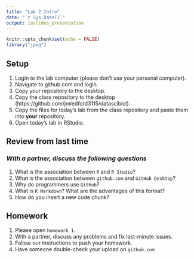 ```yaml
---
title: "Lab 2 Intro"
date: "`r Sys.Date()`"
output: ioslides_presentation
---
```


```r
knitr::opts_chunk$set(echo = FALSE)
library("jpeg")
```

## Setup
1. Login to the lab computer (please don't use your personal computer).  
2. Navigate to github.com and login.   
2. Copy your repository to the desktop.   
5. Copy the class repository to the desktop (https://github.com/jmledford3115/datascibiol).  
6. Copy the files for today's lab from the class repository and paste them into **your** repository.  
7. Open today's lab in RStudio.  

## Review from last time
### *With a partner, discuss the following questions*
1. What is the association between `R` and `R Studio`?  
2. What is the association between `github.com` and `GitHub Desktop`?  
3. Why do programmers use `GitHub`?
3. What is `R Markdown`? What are the advantages of this format?  
4. How do you insert a new code chunk?  

## Homework
1. Please open `homework 1`.  
2. With a partner, discuss any problems and fix last-minute issues.  
3. Follow our instructions to push your homework.  
4. Have someone double-check your upload on `github.com`